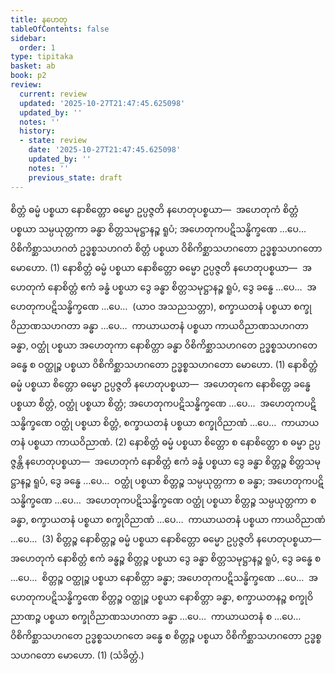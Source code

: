 ```yaml
---
title: နဟေတု
tableOfContents: false
sidebar:
  order: 1
type: tipitaka
basket: ab
book: p2
review:
  current: review
  updated: '2025-10-27T21:47:45.625098'
  updated_by: ''
  notes: ''
  history:
  - state: review
    date: '2025-10-27T21:47:45.625098'
    updated_by: ''
    notes: ''
    previous_state: draft
---
```



<ReviewStatus review={frontmatter.review} showDetails={true} />

<HypothesisAnnotation frontmatter={frontmatter} />

<DynamicBreadcrumb />

<Division number="64" book="p2" e="ch" v="38" p="319">

<Paragraph number="2466" book="p2">
စိတ္တံ ဓမ္မံ ပစ္စယာ နောစိတ္တော ဓမ္မော ဥပ္ပဇ္ဇတိ နဟေတုပစ္စယာ—  အဟေတုကံ စိတ္တံ ပစ္စယာ သမ္ပယုတ္တကာ ခန္ဓာ စိတ္တသမုဋ္ဌာနဉ္စ ရူပံ; အဟေတုကပဋိသန္ဓိက္ခဏေ …ပေ…  ဝိစိကိစ္ဆာသဟဂတံ ဥဒ္ဓစ္စသဟဂတံ စိတ္တံ ပစ္စယာ ဝိစိကိစ္ဆာသဟဂတော ဥဒ္ဓစ္စသဟဂတော မောဟော. (1)
</Paragraph>

</Division>
<Division number="65" book="p2" e="ch" v="38" p="319">

<Paragraph number="2467" book="p2">
နောစိတ္တံ ဓမ္မံ ပစ္စယာ နောစိတ္တော ဓမ္မော ဥပ္ပဇ္ဇတိ နဟေတုပစ္စယာ—  အဟေတုကံ နောစိတ္တံ ဧကံ ခန္ဓံ ပစ္စယာ ဒွေ ခန္ဓာ စိတ္တသမုဋ္ဌာနဉ္စ ရူပံ, ဒွေ ခန္ဓေ …ပေ…  အဟေတုကပဋိသန္ဓိက္ခဏေ …ပေ…  (ယာဝ အသညသတ္တာ), စက္ခာယတနံ ပစ္စယာ စက္ခုဝိညာဏသဟဂတာ ခန္ဓာ …ပေ…  ကာယာယတနံ ပစ္စယာ ကာယဝိညာဏသဟဂတာ ခန္ဓာ, ဝတ္ထုံ ပစ္စယာ အဟေတုကာ နောစိတ္တာ ခန္ဓာ ဝိစိကိစ္ဆာသဟဂတေ ဥဒ္ဓစ္စသဟဂတေ ခန္ဓေ စ ဝတ္ထုဉ္စ ပစ္စယာ ဝိစိကိစ္ဆာသဟဂတော ဥဒ္ဓစ္စသဟဂတော မောဟော. (1)
</Paragraph>

<Paragraph number="2468" book="p2">
နောစိတ္တံ ဓမ္မံ ပစ္စယာ စိတ္တော ဓမ္မော ဥပ္ပဇ္ဇတိ နဟေတုပစ္စယာ—  အဟေတုကေ နောစိတ္တေ ခန္ဓေ ပစ္စယာ စိတ္တံ, ဝတ္ထုံ ပစ္စယာ စိတ္တံ; အဟေတုကပဋိသန္ဓိက္ခဏေ …ပေ…  အဟေတုကပဋိသန္ဓိက္ခဏေ ဝတ္ထုံ ပစ္စယာ စိတ္တံ, စက္ခာယတနံ ပစ္စယာ စက္ခုဝိညာဏံ …ပေ…  ကာယာယတနံ ပစ္စယာ ကာယဝိညာဏံ. (2)
</Paragraph>

<Paragraph number="2469" book="p2">
နောစိတ္တံ ဓမ္မံ ပစ္စယာ စိတ္တော စ နောစိတ္တော စ ဓမ္မာ ဥပ္ပဇ္ဇန္တိ နဟေတုပစ္စယာ—  အဟေတုကံ နောစိတ္တံ ဧကံ ခန္ဓံ ပစ္စယာ ဒွေ ခန္ဓာ စိတ္တဉ္စ စိတ္တသမုဋ္ဌာနဉ္စ ရူပံ, ဒွေ ခန္ဓေ …ပေ…  ဝတ္ထုံ ပစ္စယာ စိတ္တဉ္စ သမ္ပယုတ္တကာ စ ခန္ဓာ; အဟေတုကပဋိသန္ဓိက္ခဏေ …ပေ…  အဟေတုကပဋိသန္ဓိက္ခဏေ ဝတ္ထုံ ပစ္စယာ စိတ္တဉ္စ သမ္ပယုတ္တကာ စ ခန္ဓာ, စက္ခာယတနံ ပစ္စယာ စက္ခုဝိညာဏံ …ပေ…  ကာယာယတနံ ပစ္စယာ ကာယဝိညာဏံ …ပေ…  (3)
</Paragraph>

<Paragraph number="2470" book="p2">
စိတ္တဉ္စ နောစိတ္တဉ္စ ဓမ္မံ ပစ္စယာ နောစိတ္တော ဓမ္မော ဥပ္ပဇ္ဇတိ နဟေတုပစ္စယာ—  အဟေတုကံ နောစိတ္တံ ဧကံ ခန္ဓဉ္စ စိတ္တဉ္စ ပစ္စယာ ဒွေ ခန္ဓာ စိတ္တသမုဋ္ဌာနဉ္စ ရူပံ, ဒွေ ခန္ဓေ စ …ပေ…  စိတ္တဉ္စ ဝတ္ထုဉ္စ ပစ္စယာ နောစိတ္တာ ခန္ဓာ; အဟေတုကပဋိသန္ဓိက္ခဏေ …ပေ…  အဟေတုကပဋိသန္ဓိက္ခဏေ စိတ္တဉ္စ ဝတ္ထုဉ္စ ပစ္စယာ နောစိတ္တာ ခန္ဓာ, စက္ခာယတနဉ္စ စက္ခုဝိညာဏဉ္စ ပစ္စယာ စက္ခုဝိညာဏသဟဂတာ ခန္ဓာ …ပေ…  ကာယာယတနံ စ …ပေ…  ဝိစိကိစ္ဆာသဟဂတေ ဥဒ္ဓစ္စသဟဂတေ ခန္ဓေ စ စိတ္တဉ္စ ပစ္စယာ ဝိစိကိစ္ဆာသဟဂတော ဥဒ္ဓစ္စသဟဂတော မောဟော. (1) (သံခိတ္တံ.)
</Paragraph>
</Division>